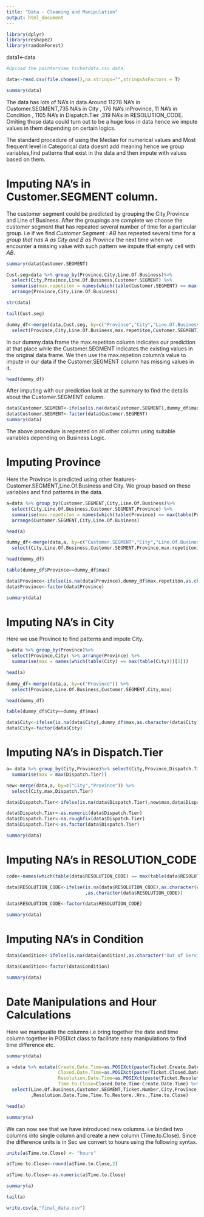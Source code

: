 ```yaml
---
title: "Data - Cleaning and Manipulation"
output: html_document
---
```


```r

library(dplyr)
library(reshape2)
library(randomForest)

```

data1<-data

```r
#Upload the painterview_ticketdata.csv data.

data<-read.csv(file.choose(),na.strings="",stringsAsFactors = T)

summary(data)

```

The data has lots of NA's in data.Around 11278 NA's in Customer.SEGMENT,735 NA's in City , 176 NA's inProvince, 11 NA's in Condition , 1105  NA's in Dispatch.Tier ,319  NA's in RESOLUTION_CODE. Omiting those data could turn out to be a huge loss in data hence we impute values in them depending on certain logics.

The standard procedure of using the Median for numerical values and Most frequent level in Categorical data doesnt add meaning hence we group variables,find patterns that exist in the data and then impute with values based on them.

# Imputing NA's in Customer.SEGMENT column.

The customer segment could be predicted by grouping the City,Province and Line of Business. After the groupings are complete we choose the customer segment that has repeated several number of time for a particular group. i.e if we find *Customer Segment : AB* has repeated several time for a *group that has A as City and B as Province* the next time when we encounter a missing value with such pattern we impute that empty cell with *AB*.

```r
summary(data$Customer.SEGMENT)

Cust.seg=data %>% group_by(Province,City,Line.Of.Business)%>% 
  select(City,Province,Line.Of.Business,Customer.SEGMENT) %>% 
  summarise(max.repetiton = names(which(table(Customer.SEGMENT) == max(table(Customer.SEGMENT)))[1])) %>% 
  arrange(Province,City,Line.Of.Business)

str(data)

tail(Cust.seg)

dummy_df<-merge(data,Cust.seg, by=c("Province","City","Line.Of.Business")) %>% 
  select(Province,City,Line.Of.Business,max.repetiton,Customer.SEGMENT)

```

In our dummy.data.frame the max.repetiton column indicates our prediction at that place while the Customer.SEGMENT indicates the existing values in the original data frame. We then use the max.repetion column's value to impute in our data if the Customer.SEGMENT column has missing values in it.

```r

head(dummy_df)

```

After imputing with our prediction look at the summary to find the details about the Customer.SEGMENT column.

```r
data$Customer.SEGMENT<-ifelse(is.na(data$Customer.SEGMENT),dummy_df$max.repetiton,as.character(data$Customer.SEGMENT))
data$Customer.SEGMENT<-factor(data$Customer.SEGMENT)
summary(data)

```

The above procedure is repeated on all other column using suitable variables depending on Business Logic.

# Imputing Province

Here the Province is predicted using other features- Customer.SEGMENT,Line.Of.Business and City. We group based on these variables and find patterns in the data.

```r
a=data %>% group_by(Customer.SEGMENT,City,Line.Of.Business)%>% 
  select(City,Line.Of.Business,Customer.SEGMENT,Province) %>% 
  summarise(max.repetiton = names(which(table(Province) == max(table(Province)))[1])) %>% 
  arrange(Customer.SEGMENT,City,Line.Of.Business)

head(a)

dummy_df<-merge(data,a, by=c("Customer.SEGMENT","City","Line.Of.Business")) %>% 
  select(City,Line.Of.Business,Customer.SEGMENT,Province,max.repetiton)

head(dummy_df)

table(dummy_df$Province==dummy_df$max)

data$Province<-ifelse(is.na(data$Province),dummy_df$max.repetiton,as.character(data$Province))
data$Province<-factor(data$Province)

summary(data)

```
  
# Imputing NA's in City 

Here we use Province to find patterns and impute City.

```r

a=data %>% group_by(Province)%>% 
  select(Province,City) %>% arrange(Province) %>% 
  summarise(max = names(which(table(City) == max(table(City)))[1])) 

head(a)
  
dummy_df<-merge(data,a, by=c("Province")) %>% 
  select(Province,Line.Of.Business,Customer.SEGMENT,City,max)

head(dummy_df)

table(dummy_df$City==dummy_df$max)

data$City<-ifelse(is.na(data$City),dummy_df$max,as.character(data$City))
data$City<-factor(data$City)

```

# Imputing NA's in Dispatch.Tier 


```R

a= data %>% group_by(City,Province)%>% select(City,Province,Dispatch.Tier) %>% arrange(City,Province) %>% 
  summarise(max = max(Dispatch.Tier)) 

new<-merge(data,a, by=c("City","Province")) %>% 
  select(City,max,Dispatch.Tier)

data$Dispatch.Tier<-ifelse(is.na(data$Dispatch.Tier),new$max,data$Dispatch.Tier)

data$Dispatch.Tier<-as.numeric(data$Dispatch.Tier)
data$Dispatch.Tier<-na.roughfix(data$Dispatch.Tier)
data$Dispatch.Tier<-as.factor(data$Dispatch.Tier)

summary(data)
```

# Imputing NA's in RESOLUTION_CODE

```r

code<-names(which(table(data$RESOLUTION_CODE) == max(table(data$RESOLUTION_CODE))))

data$RESOLUTION_CODE<-ifelse(is.na(data$RESOLUTION_CODE),as.character(code)
                             ,as.character(data$RESOLUTION_CODE))

data$RESOLUTION_CODE<-factor(data$RESOLUTION_CODE)

summary(data)

```

# Imputing NA's in Condition

```r
data$Condition<-ifelse(is.na(data$Condition),as.character("Out of Service"),as.character(data$Condition))

data$Condition<-factor(data$Condition)

summary(data)

```

# Date Manipulations and Hour Calculations 

Here we manipualte the columns i.e bring together the date and time column together in POSIXct class to facilitate easy manipulations to find time difference etc.

```r
summary(data)

a =data %>% mutate(Create.Date.Time=as.POSIXct(paste(Ticket.Create.Date,Ticket.Create.Time), format="%d/%m/%Y %H:%M:%S"),
                   Closed.Date.Time=as.POSIXct(paste(Ticket.Closed.Date,Ticket.Closed.Time), format="%d/%m/%Y %H:%M:%S"),
                   Resolution.Date.Time=as.POSIXct(paste(Ticket.Resolution.Date,Ticket.Resolution.Time), format="%d/%m/%Y %H:%M:%S"),
                   Time.to.Close=Closed.Date.Time-Create.Date.Time) %>% 
  select(Line.Of.Business,Customer.SEGMENT,Ticket.Number,City,Province,Condition,Dispatch.Tier,RESOLUTION_CODE,Create.Date.Time,Closed.Date.Time
         ,Resolution.Date.Time,Time.To.Restore..Hrs.,Time.to.Close) 

head(a)

summary(a)

```

We can now see that we have introduced new columns. i.e binded two columns into single column and create a new column (Time.to.Close). Since the difference units is in Sec we convert to hours using the following syntax.

```r
units(a$Time.to.Close) <- "hours"

a$Time.to.Close<-round(a$Time.to.Close,2)

a$Time.to.Close<-as.numeric(a$Time.to.Close)

summary(a)

tail(a)

write.csv(a,"final_data.csv")

```

